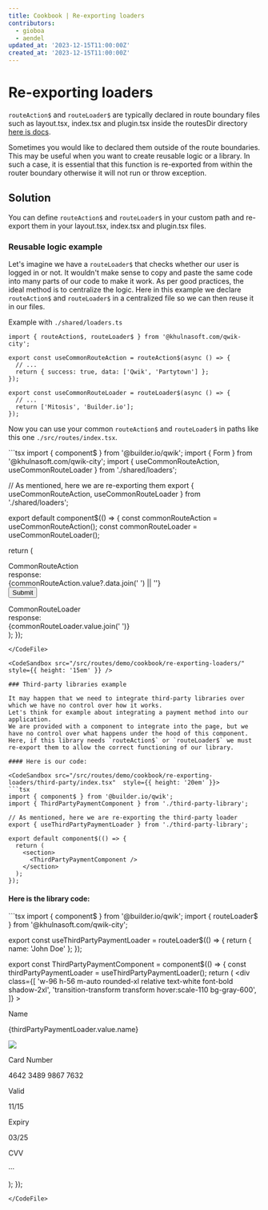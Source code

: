 ```yaml
---
title: Cookbook | Re-exporting loaders
contributors:
  - gioboa
  - aendel
updated_at: '2023-12-15T11:00:00Z'
created_at: '2023-12-15T11:00:00Z'
---
```



# Re-exporting loaders

`routeAction$` and `routeLoader$` are typically declared in route boundary files such as layout.tsx, index.tsx and plugin.tsx inside the routesDir directory
[here is docs](https://qwik.dev/docs/route-loader/).

Sometimes you would like to declared them outside of the route boundaries.
This may be useful when you want to create reusable logic or a library.
In such a case, it is essential that this function is re-exported from within the router boundary otherwise it will not run or throw exception.

## Solution

You can define `routeAction$` and `routeLoader$` in your custom path and re-export them in your layout.tsx, index.tsx and plugin.tsx files.

### Reusable logic example

Let's imagine we have a `routeLoader$` that checks whether our user is logged in or not.
It wouldn't make sense to copy and paste the same code into many parts of our code to make it work.
As per good practices, the ideal method is to centralize the logic.
Here in this example we declare `routeAction$` and `routeLoader$` in a centralized file so we can then reuse it in our files.

Example with `./shared/loaders.ts`
<CodeFile src="/src/routes/demo/cookbook/re-exporting-loaders/shared/loaders.ts" >
```tsx
import { routeAction$, routeLoader$ } from '@khulnasoft.com/qwik-city';

export const useCommonRouteAction = routeAction$(async () => {
  // ...
  return { success: true, data: ['Qwik', 'Partytown'] };
});

export const useCommonRouteLoader = routeLoader$(async () => {
  // ...
  return ['Mitosis', 'Builder.io'];
});
```
</CodeFile>

Now you can use your common `routeAction$` and `routeLoader$` in paths like this one `./src/routes/index.tsx`.

<CodeFile src="/src/routes/demo/cookbook/re-exporting-loaders/" >
```tsx
import { component$ } from '@builder.io/qwik';
import { Form } from '@khulnasoft.com/qwik-city';
import { useCommonRouteAction, useCommonRouteLoader } from './shared/loaders';

// As mentioned, here we are re-exporting them
export { useCommonRouteAction, useCommonRouteLoader } from './shared/loaders';

export default component$(() => {
  const commonRouteAction = useCommonRouteAction();
  const commonRouteLoader = useCommonRouteLoader();

  return (
    <div class="flex justify-around text-xl">
      <Form action={commonRouteAction}>
        <div class="mb-2">CommonRouteAction</div>
        <div class="mb-4">response:</div>
        <div class="text-lg font-bold mb-4">
          {commonRouteAction.value?.data.join(' ') || ''}
        </div>
        <button type="submit">Submit</button>
      </Form>
      <div>
        <div class="mb-2">CommonRouteLoader</div>
        <div class="mb-4">response:</div>
        <div class="text-lg font-bold mb-4">{commonRouteLoader.value.join(' ')}</div>
      </div>
    </div>
  );
});
```
</CodeFile>

<CodeSandbox src="/src/routes/demo/cookbook/re-exporting-loaders/"  style={{ height: '15em' }} />

### Third-party libraries example

It may happen that we need to integrate third-party libraries over which we have no control over how it works.
Let's think for example about integrating a payment method into our application.
We are provided with a component to integrate into the page, but we have no control over what happens under the hood of this component.
Here, if this library needs `routeAction$` or `routeLoader$` we must re-export them to allow the correct functioning of our library.

#### Here is our code:

<CodeSandbox src="/src/routes/demo/cookbook/re-exporting-loaders/third-party/index.tsx"  style={{ height: '20em' }}>
```tsx
import { component$ } from '@builder.io/qwik';
import { ThirdPartyPaymentComponent } from './third-party-library';

// As mentioned, here we are re-exporting the third-party loader
export { useThirdPartyPaymentLoader } from './third-party-library';

export default component$(() => {
  return (
    <section>
      <ThirdPartyPaymentComponent />
    </section>
  );
});
```
</CodeSandbox>

#### Here is the library code:

<CodeFile src="/src/routes/demo/cookbook/re-exporting-loaders/third-party/third-party-library.tsx" >
```tsx
import { component$ } from '@builder.io/qwik';
import { routeLoader$ } from '@khulnasoft.com/qwik-city';

export const useThirdPartyPaymentLoader = routeLoader$(() => {
  return { name: 'John Doe' };
});

export const ThirdPartyPaymentComponent = component$(() => {
  const thirdPartyPaymentLoader = useThirdPartyPaymentLoader();
  return (
    <div
      class={[
        'w-96 h-56 m-auto rounded-xl relative text-white font-bold shadow-2xl',
        'transition-transform transform hover:scale-110 bg-gray-600',
      ]}
    >
      <div class="w-full px-8 absolute top-8">
        <div class="flex justify-between">
          <div class="">
            <p>Name</p>
            <p class="tracking-widest">{thirdPartyPaymentLoader.value.name}</p>
          </div>
          <img class="w-12 h-12" src="/logos/qwik-logo.svg" />
        </div>
        <div class="pt-1">
          <p class="font-medium">Card Number</p>
          <p class="tracking-wider">4642 3489 9867 7632</p>
        </div>
        <div class="pt-6 pr-6">
          <div class="flex justify-between text-xs">
            <div>
              <p class="font-medium">Valid</p>
              <p class="tracking-wider">11/15</p>
            </div>
            <div>
              <p class="font-medium">Expiry</p>
              <p class="tracking-wider">03/25</p>
            </div>
            <div>
              <p class="font-medium">CVV</p>
              <p class="tracking-wider">···</p>
            </div>
          </div>
        </div>
      </div>
    </div>
  );
});
```
</CodeFile>
